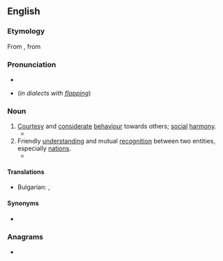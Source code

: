 ==English==

===Etymology===
{{PIE root|en|(s)mey}}
From {{etyl|la|en}} {{m|la|cōmitās}}, from {{m|la|cōmis||courteous}}

===Pronunciation===
* {{IPA|en|/ˈkɒmɪti/}}
* {{homophones|en|comedy}} (''in dialects with [[flapping]]'')

===Noun===
{{en-noun|~|comities}}

# [[courtesy|Courtesy]] and [[considerate]] [[behaviour]] towards others; [[social]] [[harmony]].
#* {{quote-book|en|year=1994|author=Nelson Mandela|title=Long Walk to Freedom|publisher=Abacus|year_published=2010|page=96|passage=There, I saw not only flare-ups of ethnic animosity, but the '''comity''' that was also possible among men of different backgrounds.}}
# Friendly [[understanding]] and mutual [[recognition]] between two entities, especially [[nation]]s.
#* {{quote-journal|en|work=The Washington Post|url=http://www.washingtonpost.com/wp-dyn/content/article/2007/01/04/AR2007010400802.html|passage=Democrats took control of the House and Senate after 12 years of nearly unbroken Republican rule, with resolute calls for bipartisan '''comity''' and a pledge to move quickly on an agenda of health care, homeland security, education and energy proposals.|author=Jonathan Weisman|date=January 5 2007|title=Democrats Take Control on Hill}}

====Translations====
{{trans-top|[[courtesy|Courtesy]] and [[considerate]] [[behaviour]] towards others}}
* Bulgarian: {{t+|bg|вежливост|n}}, {{t+|bg|учтивост|n}}
{{trans-mid}}

{{trans-bottom}}

====Synonyms====
* {{l|en|frith}}

===Anagrams===
* {{anagrams|en|a=cimoty|myotic}}
